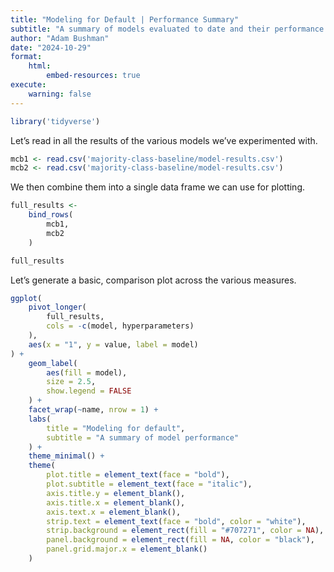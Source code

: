 ```yaml
---
title: "Modeling for Default | Performance Summary"
subtitle: "A summary of models evaluated to date and their performance modeling for default"
author: "Adam Bushman"
date: "2024-10-29"
format:
    html:
        embed-resources: true
execute:
    warning: false
---
```


```r
library('tidyverse')
```

Let's read in all the results of the various models we've experimented with.

```r
mcb1 <- read.csv('majority-class-baseline/model-results.csv')
mcb2 <- read.csv('majority-class-baseline/model-results.csv')
```

We then combine them into a single data frame we can use for plotting.

```r
full_results <- 
    bind_rows(
        mcb1, 
        mcb2
    )

full_results
```

Let's generate a basic, comparison plot across the various measures.

```r
ggplot(
    pivot_longer(
        full_results, 
        cols = -c(model, hyperparameters)
    ), 
    aes(x = "1", y = value, label = model)
) +
    geom_label(
        aes(fill = model), 
        size = 2.5, 
        show.legend = FALSE
    ) +
    facet_wrap(~name, nrow = 1) +
    labs(
        title = "Modeling for default", 
        subtitle = "A summary of model performance"
    ) +
    theme_minimal() +
    theme(
        plot.title = element_text(face = "bold"), 
        plot.subtitle = element_text(face = "italic"), 
        axis.title.y = element_blank(), 
        axis.title.x = element_blank(), 
        axis.text.x = element_blank(), 
        strip.text = element_text(face = "bold", color = "white"), 
        strip.background = element_rect(fill = "#707271", color = NA), 
        panel.background = element_rect(fill = NA, color = "black"), 
        panel.grid.major.x = element_blank()
    )
```